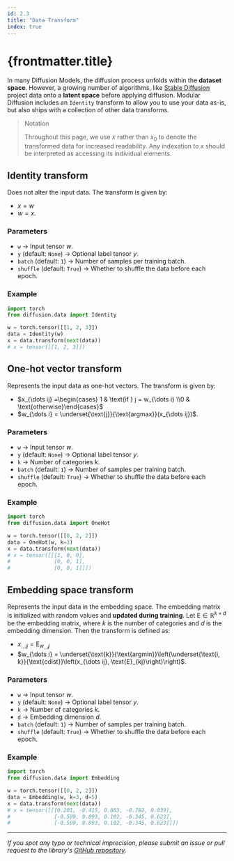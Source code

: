 ```yaml
---
id: 2.3
title: "Data Transform"
index: true
---
```


# {frontmatter.title}

In many Diffusion Models, the diffusion process unfolds within the **dataset space**. However, a growing number of algorithms, like [Stable Diffusion](https://arxiv.org/abs/2112.10752) project data onto a **latent space** before applying diffusion. Modular Diffusion includes an `Identity` transform to allow you to use your data as-is, but also ships with a collection of other data transforms.

> Notation
>
> Throughout this page, we use $x$ rather than $x_0$ to denote the transformed data for increased readability. Any indexation to $x$ should be interpreted as accessing its individual elements.

## Identity transform

Does not alter the input data. The transform is given by:

- $x = w$
- $w = x$.

### Parameters

- `w` -> Input tensor $w$.
- `y` (default: `None`) -> Optional label tensor $y$.
- `batch` (default: `1`) -> Number of samples per training batch.
- `shuffle` (default: `True`) -> Whether to shuffle the data before each epoch.

### Example

```python
import torch
from diffusion.data import Identity

w = torch.tensor([[1, 2, 3]])
data = Identity(w)
x = data.transform(next(data))
# x = tensor([[1, 2, 3]])
```

## One-hot vector transform

Represents the input data as one-hot vectors. The transform is given by:

- $x_{\dots ij} =\begin{cases} 1 & \text{if } j = w_{\dots i} \\0 & \text{otherwise}\end{cases}$
- $w_{\dots i} = \underset{\text{j}}{\text{argmax}}(x_{\dots ij})$.

### Parameters

- `w` -> Input tensor $w$.
- `y` (default: `None`) -> Optional label tensor $y$.
- `k` -> Number of categories $k$.
- `batch` (default: `1`) -> Number of samples per training batch.
- `shuffle` (default: `True`) -> Whether to shuffle the data before each epoch.

### Example

```python
import torch
from diffusion.data import OneHot

w = torch.tensor([[0, 2, 2]])
data = OneHot(w, k=3)
x = data.transform(next(data))
# x = tensor([[[1, 0, 0],
#              [0, 0, 1],
#              [0, 0, 1]]])
```

## Embedding space transform

Represents the input data in the embedding space. The embedding matrix is initialized with random values and **updated during training**. Let $\text{E} \in \mathbb{R}^{k \times d}$ be the embedding matrix, where $k$ is the number of categories and $d$ is the embedding dimension. Then the transform is defined as:

- $x_{\dots ij} = \text{E}_{w_{\dots i}j}$
- $w_{\dots i} = \underset{\text{k}}{\text{argmin}}\left(\underset{\text{i, k}}{\text{cdist}}\left(x_{\dots ij}, \text{E}_{kj}\right)\right)$.

### Parameters

- `w` -> Input tensor $w$.
- `y` (default: `None`) -> Optional label tensor $y$.
- `k` -> Number of categories $k$.
- `d` -> Embedding dimension $d$.
- `batch` (default: `1`) -> Number of samples per training batch.
- `shuffle` (default: `True`) -> Whether to shuffle the data before each epoch.

### Example

```python
import torch
from diffusion.data import Embedding

w = torch.tensor([[0, 2, 2]])
data = Embedding(w, k=3, d=5)
x = data.transform(next(data))
# x = tensor([[[0.201, -0.415, 0.683, -0.782, 0.039],
#              [-0.509, 0.893, 0.102, -0.345, 0.623],
#              [-0.509, 0.893, 0.102, -0.345, 0.623]]])
```

---

_If you spot any typo or technical imprecision, please submit an issue or pull request to the library's [GitHub repository](https://github.com/cabralpinto/modular-diffusion)._
